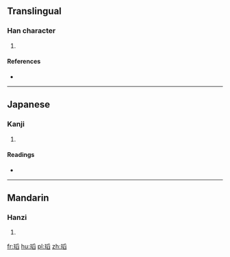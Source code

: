 ==Translingual==

===Han character===
{{Han char|rn=96|rad=玉|as=10|sn=14|four=|canj=MGBHX}}

# {{defn|Han|sort=玉10}}

====References====
* {{Han ref|kx=0739.100|dkj=21157|dj=1149.150|hdz=21131.060|uh=746B|ud=29803}}

----

==Japanese==

===Kanji===
{{ja-kanji|grade=|rs=玉10}}

# {{defn|lang=ja|sort=玉10}}

====Readings====
* {{ja-readings|on=[[とう]] (tō)|kun=|nanori=}}

----

==Mandarin==

===Hanzi===
{{cmn-hanzi|pin=[[tāo]] ([[tao1]])|wg=t'ao<sup>1</sup>}}

# {{defn|lang=cmn|sort=玉10}}

[[fr:瑫]]
[[hu:瑫]]
[[pl:瑫]]
[[zh:瑫]]